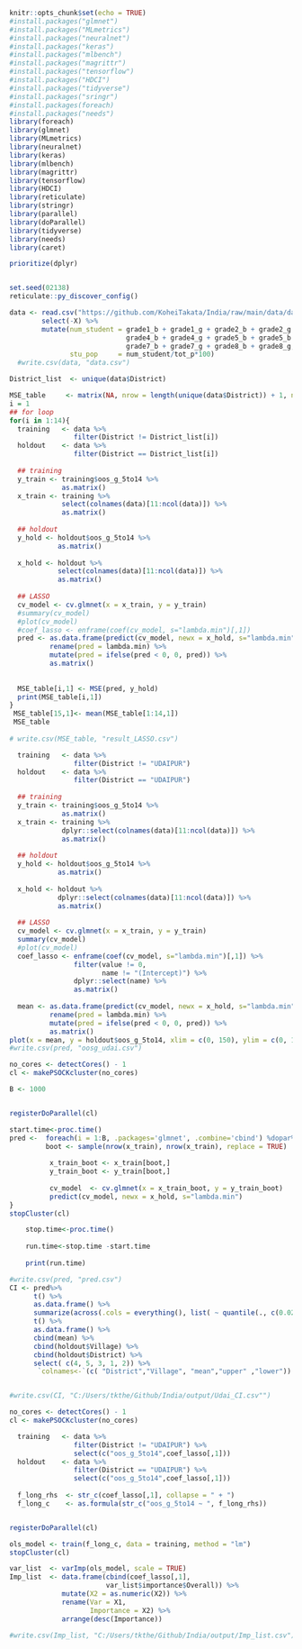 ```r
knitr::opts_chunk$set(echo = TRUE)
#install.packages("glmnet")
#install.packages("MLmetrics")
#install.packages("neuralnet")
#install.packages("keras")
#install.packages("mlbench")
#install.packages("magrittr")
#install.packages("tensorflow")
#install.packages("HDCI")
#install.packages("tidyverse")
#install.packages("sringr")
#install.packages(foreach)
#install.packages("needs")
library(foreach)
library(glmnet)
library(MLmetrics)
library(neuralnet)
library(keras)
library(mlbench)
library(magrittr)
library(tensorflow)
library(HDCI)
library(reticulate)
library(stringr)
library(parallel)
library(doParallel)
library(tidyverse)
library(needs)
library(caret)

prioritize(dplyr)


set.seed(02138)
reticulate::py_discover_config()
```

```r
data <- read.csv("https://github.com/KoheiTakata/India/raw/main/data/data.csv") %>% 
        select(-X) %>% 
        mutate(num_student = grade1_b + grade1_g + grade2_b + grade2_g + grade3_b + grade3_g + 
                             grade4_b + grade4_g + grade5_b + grade5_b + grade6_b + grade6_g + 
                             grade7_b + grade7_g + grade8_b + grade8_g,
               stu_pop     = num_student/tot_p*100) 
  #write.csv(data, "data.csv")

District_list  <- unique(data$District)

```

```r
MSE_table     <- matrix(NA, nrow = length(unique(data$District)) + 1, ncol = 1) ## spacing
i = 1
## for loop
for(i in 1:14){
  training   <- data %>% 
                filter(District != District_list[i])
  holdout    <- data %>% 
                filter(District == District_list[i])
  
  ## training
  y_train <- training$oos_g_5to14 %>% 
             as.matrix()
  x_train <- training %>% 
             select(colnames(data)[11:ncol(data)]) %>% 
             as.matrix()
  
  ## holdout
  y_hold <- holdout$oos_g_5to14 %>% 
            as.matrix()
  
  x_hold <- holdout %>% 
            select(colnames(data)[11:ncol(data)]) %>% 
            as.matrix()
  
  ## LASSO
  cv_model <- cv.glmnet(x = x_train, y = y_train)
  #summary(cv_model)
  #plot(cv_model)
  #coef_lasso <- enframe(coef(cv_model, s="lambda.min")[,1])
  pred <- as.data.frame(predict(cv_model, newx = x_hold, s="lambda.min")) %>%
          rename(pred = lambda.min) %>% 
          mutate(pred = ifelse(pred < 0, 0, pred)) %>% 
          as.matrix()
    
          
  MSE_table[i,1] <- MSE(pred, y_hold)
  print(MSE_table[i,1])
}
 MSE_table[15,1]<- mean(MSE_table[1:14,1])
 MSE_table
 
# write.csv(MSE_table, "result_LASSO.csv")
```


```r
  training   <- data %>% 
                filter(District != "UDAIPUR")
  holdout    <- data %>% 
                filter(District == "UDAIPUR")
  
  ## training
  y_train <- training$oos_g_5to14 %>% 
             as.matrix()
  x_train <- training %>% 
             dplyr::select(colnames(data)[11:ncol(data)]) %>% 
             as.matrix()
  
  ## holdout
  y_hold <- holdout$oos_g_5to14 %>% 
            as.matrix()
  
  x_hold <- holdout %>% 
            dplyr::select(colnames(data)[11:ncol(data)]) %>% 
            as.matrix()
  
  ## LASSO
  cv_model <- cv.glmnet(x = x_train, y = y_train)
  summary(cv_model)
  #plot(cv_model)
  coef_lasso <- enframe(coef(cv_model, s="lambda.min")[,1]) %>% 
                filter(value != 0,
                       name != "(Intercept)") %>% 
                dplyr::select(name) %>%
                as.matrix()
  
  mean <- as.data.frame(predict(cv_model, newx = x_hold, s="lambda.min")) %>%
          rename(pred = lambda.min) %>% 
          mutate(pred = ifelse(pred < 0, 0, pred)) %>% 
          as.matrix()
plot(x = mean, y = holdout$oos_g_5to14, xlim = c(0, 150), ylim = c(0, 150))
#write.csv(pred, "oosg_udai.csv")
```


```r
no_cores <- detectCores() - 1
cl <- makePSOCKcluster(no_cores)

B <- 1000


registerDoParallel(cl)

start.time<-proc.time()
pred <-  foreach(i = 1:B, .packages='glmnet', .combine='cbind') %dopar% {
         boot <- sample(nrow(x_train), nrow(x_train), replace = TRUE)
  
          x_train_boot <- x_train[boot,]
          y_train_boot <- y_train[boot,]
          
          cv_model  <- cv.glmnet(x = x_train_boot, y = y_train_boot)
          predict(cv_model, newx = x_hold, s="lambda.min")
}
stopCluster(cl)

    stop.time<-proc.time()
    
    run.time<-stop.time -start.time
    
    print(run.time)

#write.csv(pred, "pred.csv")
CI <- pred%>% 
      t() %>% 
      as.data.frame() %>% 
      summarize(across(.cols = everything(), list( ~ quantile(., c(0.025, 0.975))))) %>% 
      t() %>% 
      as.data.frame() %>% 
      cbind(mean) %>%
      cbind(holdout$Village) %>% 
      cbind(holdout$District) %>%
      select( c(4, 5, 3, 1, 2)) %>% 
       `colnames<-`(c( "District","Village", "mean","upper" ,"lower"))


#write.csv(CI, "C:/Users/tkthe/Github/India/output/Udai_CI.csv"")

```



```r
no_cores <- detectCores() - 1
cl <- makePSOCKcluster(no_cores)

  training   <- data %>% 
                filter(District != "UDAIPUR") %>% 
                select(c("oos_g_5to14",coef_lasso[,1]))
  holdout    <- data %>% 
                filter(District == "UDAIPUR") %>% 
                select(c("oos_g_5to14",coef_lasso[,1]))
  
  f_long_rhs  <- str_c(coef_lasso[,1], collapse = " + ")
  f_long_c    <- as.formula(str_c("oos_g_5to14 ~ ", f_long_rhs))


registerDoParallel(cl)

ols_model <- train(f_long_c, data = training, method = "lm")
stopCluster(cl)

var_list  <- varImp(ols_model, scale = TRUE)
Imp_list  <- data.frame(cbind(coef_lasso[,1],
                        var_list$importance$Overall)) %>%
             mutate(X2 = as.numeric(X2)) %>% 
             rename(Var = X1,
                    Importance = X2) %>% 
             arrange(desc(Importance))

#write.csv(Imp_list, "C:/Users/tkthe/Github/India/output/Imp_list.csv")

```